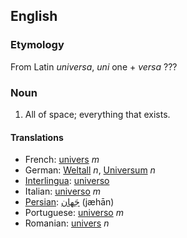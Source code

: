 ==English==
===Etymology===
From Latin ''universa'', ''uni'' one + ''versa'' ???

===Noun===
#All of space; everything that exists.

====Translations====
*French: [[univers]] ''m''
*German: [[Weltall]] ''n'', [[Universum]] ''n''
*[[Interlingua]]: [[universo#Interlingua|universo]]
*Italian: [[universo#Italian|universo]] ''m''
*[[Persian]]: [[جَهان]] (jæhān)
*Portuguese: [[universo#Portuguese|universo]] ''m''
*Romanian: [[univers]] ''n''